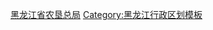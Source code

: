 {{Navbox
|name = 黑龙江省农垦总局
|title = [[北大荒农垦集团]]
|image = 
|listclass = hlist
|state = <includeonly>{{{state|collapsed}}}</includeonly>
|above = 集团总部驻地：[[黑龙江省]][[哈尔滨市]][[南岗区]]红旗大街175号

|group1 = [[北大荒农垦集团有限公司宝泉岭分公司|宝泉岭分公司]]
|list1 =
* [[二九〇农场]]
* [[绥滨农场]]
* [[江滨农场]]
* [[军川农场]]
* [[名山农场]]
* [[延军农场]]
* [[共青农场]]
* [[宝泉岭农场]]
* [[新华农场 (黑龙江)|新华农场]]
* [[普阳农场]]
* [[汤原农场]]
* [[依兰农场]]
* [[梧桐河农场]]

|group2 = [[北大荒农垦集团有限公司红兴隆分公司|红兴隆分公司]]
|list2 =
* [[黑龙江省农垦总局友谊农场|友谊农场]]
* [[五九七农场]]
* [[八五二农场]]
* [[八五三农场]]
* [[饶河农场]]
* [[二九一农场]]
* [[双鸭山农场]]
* [[江川农场]]
* [[曙光农场 (黑龙江)|曙光农场]]
* [[北兴农场]]
* [[红旗岭农场]]
* [[宝山农场]]

|group3 = [[北大荒农垦集团有限公司建三江分公司|建三江分公司]]
|list3 =
* [[八五九农场]]
* [[胜利农场 (黑龙江)|胜利农场]]
* [[七星农场]]
* [[勤得利农场]]
* [[大兴农场]]
* [[青龙山农场]]
* [[前进农场 (黑龙江)|前进农场]]
* [[创业农场 (黑龙江)|创业农场]]
* [[红卫农场]]
* [[前哨农场]]
* [[前锋农场]]
* [[洪河农场]]
* [[鸭绿河农场]]
* [[二道河农场]]
* [[浓江农场]]

|group4 = [[北大荒农垦集团有限公司牡丹江分公司|牡丹江分公司]]
|list4 =
* [[八五〇农场]]
* [[八五四农场]]
* [[八五五农场]]
* [[八五六农场]]
* [[八五七农场]]
* [[八五八农场]]
* [[八五一〇农场]]
* [[八五一一农场]]
* [[庆丰农场]]
* [[云山农场 (黑龙江)|云山农场]]
* [[兴凯湖农场]]
* [[海林农场]]
* [[宁安农场]]
* [[山市种奶牛场]]
* [[双峰农场]]

|group5 = [[北大荒农垦集团有限公司北安分公司|北安分公司]]
|list5 =
* [[锦河农场]]
* [[红色边疆农场]]
* [[逊克农场]]
* [[龙门农场]]
* [[襄河农场]]
* [[龙镇农场]]
* [[二龙山农场]]
* [[引龙河农场]]
* [[尾山农场]]
* [[格球山农场]]
* [[长水河农场]]
* [[赵光农场]]
* [[红星农场 (黑龙江)|红星农场]]
* [[建设农场]]
* [[五大连池农场]]

|group6 = [[北大荒农垦集团有限公司九三分公司|九三分公司]]
|list6 =
* [[鹤山农场]]
* [[大西江农场]]
* [[尖山农场]]
* [[荣军农场]]
* [[红五月农场]]
* [[七星泡农场]]
* [[嫩江农场]]
* [[山河农场]]
* [[嫩北农场]]
* [[建边农场]]
* [[哈拉海农场]]

|group7 = [[北大荒农垦集团有限公司齐齐哈尔分公司|齐齐哈尔分公司]]
|list7 =
* [[克山农场]]
* [[依安农场]]
* [[富裕牧场]]
* [[查哈阳农场]]
* [[泰来农场]]
* [[绿色草原牧场]]
* [[巨浪牧场]]
* [[齐齐哈尔种畜场]]
* [[繁荣种畜场]]
* [[大山种羊场]]
* [[红旗种马场]]

|group8 = [[北大荒农垦集团有限公司绥化分公司|绥化分公司]]
|list8 =
* [[嘉荫农场]]
* [[铁力农场]]
* [[海伦农场]]
* [[红光农场 (黑龙江)|红光农场]]
* [[绥棱农场]]
* [[安达畜牧场]]
* [[和平牧场]]
* [[肇源农场]]
* [[柳河农场]]
* [[涝洲鱼种场]]

|group9 = [[北大荒农垦集团哈尔滨有限公司|哈尔滨有限公司]]
|list9 =
* [[庆阳农场]]
* [[岔林河农场]]
* [[沙河农场]]
* [[香坊实验农场]]
* [[青年农场]]
* [[闫家岗农场]]
* [[红旗农场 (黑龙江)|红旗农场]]
* [[四方山农场]]
* [[松花江农场]]
* [[阿城农场]]

|group10 = 集团直属
|list10 =
* [[佳南实验农场]]
}}<noinclude>
[[Category:黑龙江省农垦总局|黑龙江省农垦总局]]
[[Category:黑龙江行政区划模板]]
</noinclude>